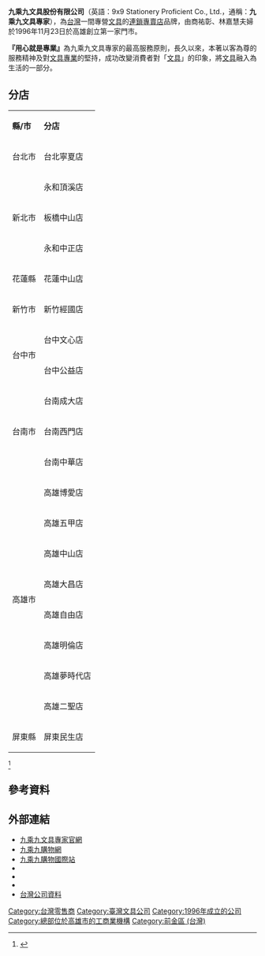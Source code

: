 {{multiple issues|
{{onesource|time=2018-04-11T15:18:18+00:00}}
{{primarysources|time=2018-04-11T15:18:18+00:00}}
}}
{{Infobox Company 
| company_name       = 九乘九文具專家
| company_name_en    = 9x9 Stationery Proficient Co., Ltd.
| company_logo       = 
| company_type       = [[股份有限公司|股份有限公司]]
| company_slogan     = 用心就是專業
| traded_as          = 非上市
| trading_name       = 九乘九文具
| foundation         = 1996年11月23日（{{age in years and days|1996|11|23|age=no}}）
| local_code_name    = TW
| local_code         = 12733113
| location           = {{ROC-TWN}}[[高雄市|高雄市]][[前金區_(台灣)|前金區]]中山二路505號10樓
| locations          = 20
| area_served        = {{TWN}}
| founder            = 商祐彰、林嘉慧
| key_people         = [[董事長|董事長]]：商祐彰 
| industry           = 零售業
| products           = 文具批發 
| capital            = [[新台幣|新台幣]]103,000,000元
| revenue            = 
| assets             = [[新台幣|新台幣]]103,000,000元
| operating_income   =
| profit             = 
| market_value       =
| num_employees      = 
| P/E ratio          =
| earnings per share =
| Net asset value    =
| accounting_period  = 
| parent             = 
| divisions          =
| major_shareholder  = 
| subsid             = 
| homepage           = [http://9x9stationery.com.tw/ 9x9stationery.com.tw]
| footnotes          = 
}}
'''九乘九文具股份有限公司'''（英語：9x9 Stationery Proficient Co., Ltd.，通稱：'''九乘九文具專家'''），為[[台灣|台灣]]一間專營[[文具|文具]]的[[連鎖|連鎖]][[專賣店|專賣店]]品牌，由商祐彰、林嘉慧夫婦於1996年11月23日於高雄創立第一家門市。

'''『用心就是專業』'''為九乘九文具專家的最高服務原則，長久以來，本著以客為尊的服務精神及對[[文具|文具]][[專業|專業]]的堅持，成功改變消費者對「[[文具|文具]]」的印象，將[[文具|文具]]融入為生活的一部分。

==分店==
{|class="wikitable" 
|- align=center
| '''縣/市'''||  '''分店''' 
|-
|rowspan="1"|台北市||台北寧夏店
|-
|rowspan="3"|新北市||永和頂溪店
|-
|板橋中山店
|-
|永和中正店
|-
|rowspan="1"|花蓮縣||花蓮中山店
|-
|rowspan="1"|新竹市||新竹經國店
|-
|rowspan="2"|台中市||台中文心店
|-
|台中公益店
|-
|rowspan="3"|台南市||台南成大店
|-
|台南西門店
|-
|台南中華店
|-
|rowspan="8"|高雄市||高雄博愛店
|-
|高雄五甲店
|-
|高雄中山店
|-
|高雄大昌店
|-
|高雄自由店
|-
|高雄明倫店
|-
|高雄夢時代店
|-
|高雄二聖店
|-
|rowspan="1"|屏東縣||屏東民生店
|}
<ref>{{Cite web |url=https://9x9stationery.com.tw/shops |title=分店查詢 |work= 九乘九文具專家 |accessdate= }}</ref>

== 參考資料 ==
{{reflist}}

== 外部連結 ==
* [https://9x9stationery.com.tw/ 九乘九文具專家官網]{{Wayback|url=https://9x9stationery.com.tw/ |date=20190909133425 }}{{zh-tw}}
* [https://www.9x9.tw 九乘九購物網]{{Wayback|url=https://www.9x9.tw/ |date=20101019071728 }}{{zh-tw}}
* [https://www.9x9stationery.com 九乘九購物國際站]{{Wayback|url=https://www.9x9stationery.com/ }}{{zh-tw}}
* {{Facebook|9x981|九乘九文具專家}}
* {{instagram|9x9.tw}}
* {{youtube|channel=UCWWwLVV5tpmAGapRbCyNgtA }}
* [http://company.g0v.ronny.tw/id/12733113 台灣公司資料]

{{Taiwan Professional shops}}

[[Category:台灣零售商|Category:台灣零售商]]
[[Category:臺灣文具公司|Category:臺灣文具公司]]
[[Category:1996年成立的公司|Category:1996年成立的公司]]
[[Category:總部位於高雄市的工商業機構|Category:總部位於高雄市的工商業機構]]
[[Category:前金區_(台灣)|Category:前金區 (台灣)]]